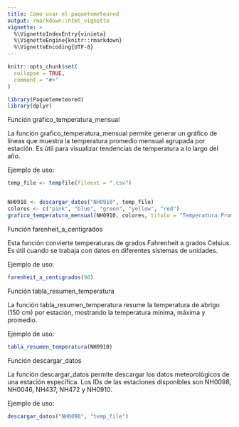 ```yaml
---
title: Cómo usar el paquetemeteored
output: rmarkdown::html_vignette
vignette: >
  %\VignetteIndexEntry{vinieta}
  %\VignetteEngine{knitr::rmarkdown}
  %\VignetteEncoding{UTF-8}
---
```


```r
knitr::opts_chunk$set(
  collapse = TRUE,
  comment = "#>"
)
```


```r
library(Paquetemeteored)
library(dplyr)
```



Función gráfico_temperatura_mensual

La función grafico_temperatura_mensual permite generar un gráfico de líneas que muestra la temperatura promedio mensual agrupada por estación. Es útil para visualizar tendencias de temperatura a lo largo del año.

Ejemplo de uso:
```r

temp_file <- tempfile(fileext = ".csv")


NH0910 <- descargar_datos("NH0910", temp_file)
colores <- c("pink", "blue", "green", "yellow", "red")
grafico_temperatura_mensual(NH0910, colores, titulo = "Temperatura Promedio Mensual")

```

Función farenheit_a_centigrados

Esta función convierte temperaturas de grados Fahrenheit a grados Celsius. Es útil cuando se trabaja con datos en diferentes sistemas de unidades.

Ejemplo de uso:

```r
farenheit_a_centigrados(90)
```

Función tabla_resumen_temperatura

La función tabla_resumen_temperatura resume la temperatura de abrigo (150 cm) por estación, mostrando la temperatura mínima, máxima y promedio.

Ejemplo de uso:
```r
tabla_resumen_temperatura(NH0910)
```

Función descargar_datos

La función descargar_datos permite descargar los datos meteorológicos de una estación específica. Los IDs de las estaciones disponibles son NH0098, NH0046, NH437, NH472 y NH0910.

Ejemplo de uso:
```r
descargar_datos("NH0098", "temp_file")
```
